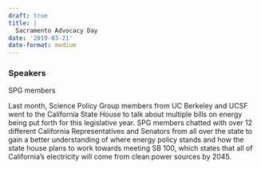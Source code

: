 ```yaml
---
draft: true 
title: |
  Sacramento Advocacy Day
date: '2019-03-21'
date-format: medium 
---
```



### Speakers  
SPG members

Last month, Science Policy Group members from UC Berkeley and UCSF went to the California State House to talk about multiple bills on energy being put forth for this legislative year. SPG members chatted with over 12 different California Representatives and Senators from all over the state to gain a better understanding of where energy policy stands and how the state house plans to work towards meeting SB 100, which states that all of California’s electricity will come from clean power sources by 2045.


